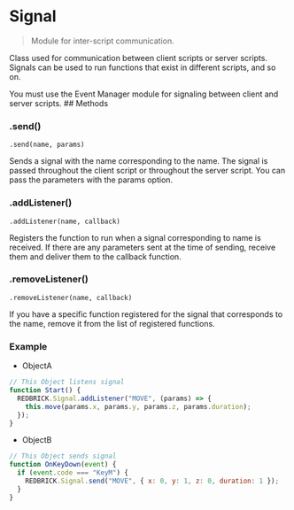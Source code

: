 
# Signal

> Module for inter-script communication.

Class used for communication between client scripts or server scripts. Signals can be used to run functions that exist in different scripts, and so on.

<Callout type="info" emoji="ℹ️">
  You must use the Event Manager module for signaling between client and server
  scripts.
</Callout>
## Methods

### .send()

`.send(name, params) `

Sends a signal with the name corresponding to the name. The signal is passed throughout the client script or throughout the server script. You can pass the parameters with the params option.

### .addListener()

`.addListener(name, callback) `

Registers the function to run when a signal corresponding to name is received. If there are any parameters sent at the time of sending, receive them and deliver them to the callback function.

### .removeListener()

`.removeListener(name, callback) `

If you have a specific function registered for the signal that corresponds to the name, remove it from the list of registered functions.

### Example

- ObjectA

```js copy
// This Object listens signal
function Start() {
  REDBRICK.Signal.addListener("MOVE", (params) => {
    this.move(params.x, params.y, params.z, params.duration);
  });
}
```

- ObjectB

```js copy
// This Object sends signal
function OnKeyDown(event) {
  if (event.code === "KeyM") {
    REDBRICK.Signal.send("MOVE", { x: 0, y: 1, z: 0, duration: 1 });
  }
}
```
